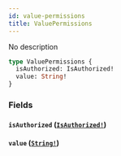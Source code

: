 ```yaml
---
id: value-permissions
title: ValuePermissions
---
```


No description

```graphql
type ValuePermissions {
  isAuthorized: IsAuthorized!
  value: String!
}
```

### Fields

#### `isAuthorized` ([`IsAuthorized!`](/graphql/objects/is-authorized))

#### `value` ([`String!`](/graphql/scalars/string))
